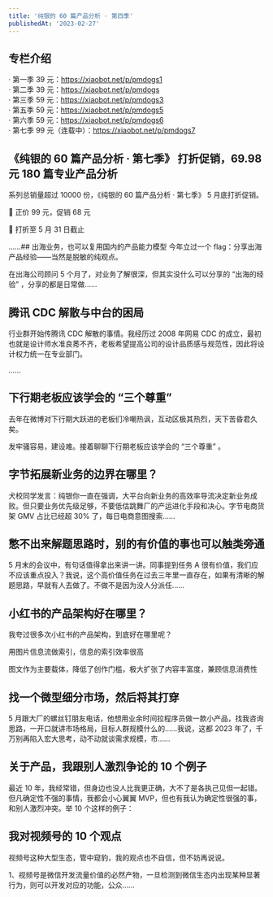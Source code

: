 ```yaml
---
title: '纯银的 60 篇产品分析 · 第四季'
publishedAt: '2023-02-27'
---
```


## 专栏介绍

· 第一季 39 元：https://xiaobot.net/p/pmdogs1  
· 第二季 39 元：https://xiaobot.net/p/pmdogs  
· 第三季 59 元：https://xiaobot.net/p/pmdogs3  
· 第五季 59 元：https://xiaobot.net/p/pmdogs5  
· 第六季 59 元：https://xiaobot.net/p/pmdogs6  
· 第七季 99 元（连载中）：https://xiaobot.net/p/pmdogs7

## 《纯银的 60 篇产品分析 · 第七季》 打折促销，69.98 元 180 篇专业产品分析
系列总销量超过 10000 份，《纯银的 60 篇产品分析 · 第七季》 5 月底打折促销。

🎉 正价 99 元，促销 68 元

🎉 打折至 5 月 31 日截止

......## 出海业务，也可以复用国内的产品能力模型
今年立过一个 flag：分享出海产品经验——当然是脱敏的纯观点。

在出海公司顾问 5 个月了，对业务了解很深，但其实没什么可以分享的 “出海的经验” ，分享的都是日常做......

## 腾讯 CDC 解散与中台的困局
行业群开始传腾讯 CDC 解散的事情。我经历过 2008 年网易 CDC 的成立，最初也就是设计师水准良莠不齐，老板希望提高公司的设计品质感与规范性，因此将设计权力统一在专业部门。

......

## 下行期老板应该学会的 “三个尊重”
去年在微博对下行期大跃进的老板们冷嘲热讽，互动区极其热烈，天下苦昏君久矣。

发牢骚容易，建设难。接着聊聊下行期老板应该学会的 “三个尊重” 。

## 字节拓展新业务的边界在哪里？
犬校同学发言：纯银你一直在强调，大平台向新业务的高效率导流决定新业务成败。但只要业务优先级足够，不要低估跳舞厂的产运进化手段和决心。字节电商货架 GMV 占比已经超 30% 了，每日电商意图搜索......

## 憋不出来解题思路时，别的有价值的事也可以触类旁通
5 月末的会议中，有句话值得拿出来讲一讲。同事提到任务 A 很有价值，我们应不应该重点投入？我说，这个高价值任务在过去三年里一直存在，如果有清晰的解题思路，早就有人去做了。不做不是因为没人分派任......

## 小红书的产品架构好在哪里？
我夸过很多次小红书的产品架构，到底好在哪里呢？

用图片信息流做索引，信息的索引效率很高

图文作为主要载体，降低了创作门槛，极大扩张了内容丰富度，兼顾信息消费性

## 找一个微型细分市场，然后将其打穿
5 月跟大厂的螺丝钉朋友电话，他想用业余时间拉程序员做一款小产品，找我咨询思路，一开口就讲市场格局，目标人群规模什么的……我说，这都 2023 年了，千万别再陷入宏大思考，动不动就谈需求规模，市......

## 关于产品，我跟别人激烈争论的 10 个例子
最近 10 年，我经常错，但身边也没人比我更正确，大不了是各执己见但一起错。但凡确定性不强的事情，我都会小心翼翼 MVP，但也有我认为确定性很强的事，和别人激烈冲突。举 10 个这样的例子：

## 我对视频号的 10 个观点
视频号这种大型生态，管中窥豹，我的观点也不自信，但不妨再说说。

1、视频号是微信开发流量价值的必然产物，一旦检测到微信生态内出现某种显著行为，则可以开发对应的功能，公众......


